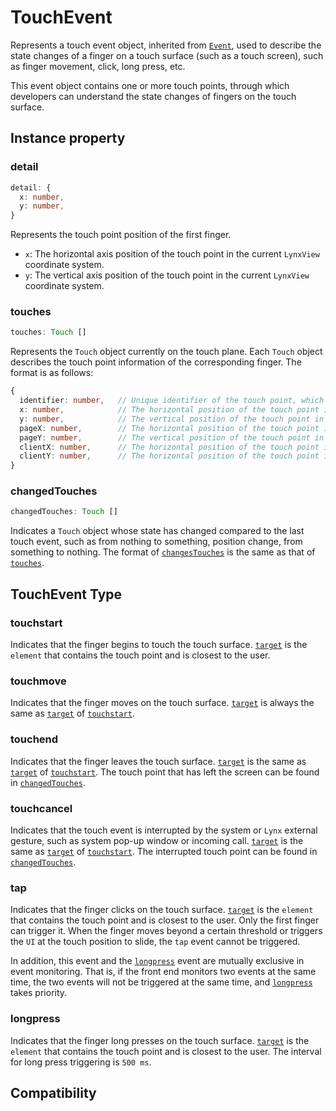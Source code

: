 # TouchEvent

Represents a touch event object, inherited from [`Event`](./event), used to describe the state changes of a finger on a touch surface (such as a touch screen), such as finger movement, click, long press, etc.

This event object contains one or more touch points, through which developers can understand the state changes of fingers on the touch surface.

## Instance property

### detail

```ts
detail: {
  x: number,
  y: number,
}
```

Represents the touch point position of the first finger.

- `x`: The horizontal axis position of the touch point in the current `LynxView` coordinate system.
- `y`: The vertical axis position of the touch point in the current `LynxView` coordinate system.

### touches

```ts
touches: Touch []
```

Represents the `Touch` object currently on the touch plane. Each `Touch` object describes the touch point information of the corresponding finger. The format is as follows:

```ts
{
  identifier: number,   // Unique identifier of the touch point, which remains unchanged during the same touch process
  x: number,            // The horizontal position of the touch point in the coordinate system of the element actually touched
  y: number,            // The vertical position of the touch point in the coordinate system of the element actually touched
  pageX: number,        // The horizontal position of the touch point in the current LynxView coordinate system
  pageY: number,        // The vertical position of the touch point in the current LynxView coordinate system
  clientX: number,      // The horizontal position of the touch point in the current window coordinate system
  clientY: number,      // The horizontal position of the touch point in the current window coordinate system
}
```

### changedTouches

```ts
changedTouches: Touch []
```

Indicates a `Touch` object whose state has changed compared to the last touch event, such as from nothing to something, position change, from something to nothing. The format of [`changesTouches`](#changedtouches) is the same as that of [`touches`](#touches).

## TouchEvent Type

### touchstart

Indicates that the finger begins to touch the touch surface. [`target`](./event#target) is the `element` that contains the touch point and is closest to the user.

### touchmove

Indicates that the finger moves on the touch surface. [`target`](./event#target) is always the same as [`target`](./event#target) of [`touchstart`](#touchstart).

### touchend

Indicates that the finger leaves the touch surface. [`target`](./event#target) is the same as [`target`](./event#target) of [`touchstart`](#touchstart). The touch point that has left the screen can be found in [`changedTouches`](#changedtouches).

### touchcancel

Indicates that the touch event is interrupted by the system or `Lynx` external gesture, such as system pop-up window or incoming call. [`target`](./event#target) is the same as [`target`](./event#target) of [`touchstart`](#touchstart). The interrupted touch point can be found in [`changedTouches`](#changedtouches).

### tap

Indicates that the finger clicks on the touch surface. [`target`](./event#target) is the `element` that contains the touch point and is closest to the user. Only the first finger can trigger it. When the finger moves beyond a certain threshold or triggers the `UI` at the touch position to slide, the `tap` event cannot be triggered.

In addition, this event and the [`longpress`](#longpress) event are mutually exclusive in event monitoring. That is, if the front end monitors two events at the same time, the two events will not be triggered at the same time, and [`longpress`](#longpress) takes priority.

### longpress

Indicates that the finger long presses on the touch surface. [`target`](./event#target) is the `element` that contains the touch point and is closest to the user. The interval for long press triggering is `500 ms`.

## Compatibility


<LegacyCompatTable metadata="lynx-api/event/TouchEvent" />
